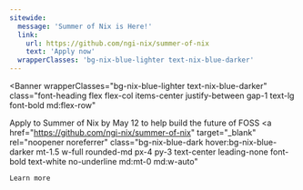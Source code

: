 ```yaml
---
sitewide:
  message: 'Summer of Nix is Here!'
  link:
    url: https://github.com/ngi-nix/summer-of-nix
    text: 'Apply now'
  wrapperClasses: 'bg-nix-blue-lighter text-nix-blue-darker'
---
```



<Banner
  wrapperClasses="bg-nix-blue-lighter text-nix-blue-darker"
  class="font-heading flex flex-col items-center justify-between gap-1 text-lg font-bold md:flex-row"
>
  <span>Apply to Summer of Nix by May 12 to help build the future of FOSS</span>
  <a
    href="https://github.com/ngi-nix/summer-of-nix"
    target="_blank"
    rel="noopener noreferrer"
    class="bg-nix-blue-dark hover:bg-nix-blue-darker mt-1.5 w-full rounded-md px-4 py-3 text-center leading-none font-bold text-white no-underline md:mt-0 md:w-auto"
  >
    Learn more
  </a>
</Banner>

